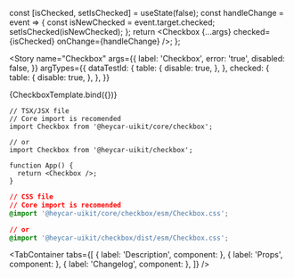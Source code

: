 


<!-- Meta -->

<Meta title="Components/Molecules/Checkbox" component={Checkbox} />

  const [isChecked, setIsChecked] = useState(false);
  const handleChange = event => {
    const isNewChecked = event.target.checked;
    setIsChecked(isNewChecked);
  };
  return <Checkbox {...args} checked={isChecked} onChange={handleChange} />;
};

<!-- Canvas -->

<Story
  name="Checkbox"
  args={{
    label: 'Checkbox',
    error: 'true',
    disabled: false,
  }}
  argTypes={{
    dataTestId: {
      table: {
        disable: true,
      },
    },
    checked: {
      table: {
        disable: true,
      },
    },
  }}
>
  {CheckboxTemplate.bind({})}
</Story>

<!-- Docs -->

<ComponentHeader
  name="CheckboxTemplate"
  version={version}
  stage={1}
  design="https://www.figma.com/file/rrvkvQEoVTOHa7MzyKSaoz/OTP-Global-Design-System?node-id=4289%3A100591"
/>

```tsx
// TSX/JSX file
// Core import is recomended
import Checkbox from '@heycar-uikit/core/checkbox';

// or
import Checkbox from '@heycar-uikit/checkbox';

function App() {
  return <Checkbox />;
}
```

```css
// CSS file
// Core import is recomended
@import '@heycar-uikit/core/checkbox/esm/Checkbox.css';

// or
@import '@heycar-uikit/checkbox/dist/esm/Checkbox.css';
```

<!-- Description -->

<TabContainer
  tabs={[
    { label: 'Description', component: <Description /> },
    { label: 'Props', component: <Props of={Checkbox} /> },
    { label: 'Changelog', component: <Changelog /> },
  ]}
/>
